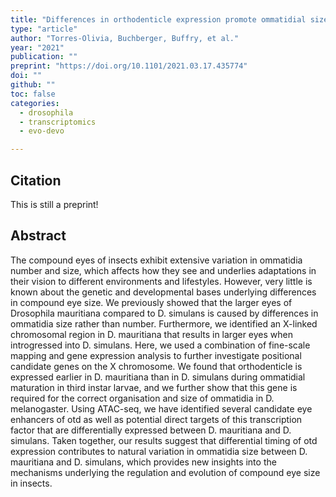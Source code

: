 ```yaml
---
title: "Differences in orthodenticle expression promote ommatidial size variation between <em>Drosophila</em> species"
type: "article"
author: "Torres-Olivia, Buchberger, Buffry, et al."
year: "2021"
publication: ""
preprint: "https://doi.org/10.1101/2021.03.17.435774"
doi: ""
github: ""
toc: false
categories:
  - drosophila
  - transcriptomics
  - evo-devo

---
```


## Citation

This is still a preprint!


## Abstract

The compound eyes of insects exhibit extensive variation in ommatidia number and size, which affects how they see and underlies adaptations in their vision to different environments and lifestyles. However, very little is known about the genetic and developmental bases underlying differences in compound eye size. We previously showed that the larger eyes of Drosophila mauritiana compared to D. simulans is caused by differences in ommatidia size rather than number. Furthermore, we identified an X-linked chromosomal region in D. mauritiana that results in larger eyes when introgressed into D. simulans. Here, we used a combination of fine-scale mapping and gene expression analysis to further investigate positional candidate genes on the X chromosome. We found that orthodenticle is expressed earlier in D. mauritiana than in D. simulans during ommatidial maturation in third instar larvae, and we further show that this gene is required for the correct organisation and size of ommatidia in D. melanogaster. Using ATAC-seq, we have identified several candidate eye enhancers of otd as well as potential direct targets of this transcription factor that are differentially expressed between D. mauritiana and D. simulans. Taken together, our results suggest that differential timing of otd expression contributes to natural variation in ommatidia size between D. mauritiana and D. simulans, which provides new insights into the mechanisms underlying the regulation and evolution of compound eye size in insects.